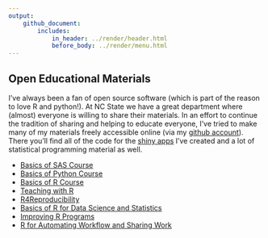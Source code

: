 ```yaml
---
output: 
    github_document:
        includes: 
            in_header: ../render/header.html
            before_body: ../render/menu.html
---
```



## Open Educational Materials

I've always been a fan of open source software (which is part of the reason to love R and python!). At NC State we have a great department where (almost) everyone is willing to share their materials. In an effort to continue the tradition of sharing and helping to educate everyone, I've tried to make many of my materials freely accessible online (via my <a href = "https://github.com/jbpost2?tab=repositories" target = "_blank">github account</a>). There you'll find all of the code for the [shiny apps](ShinyApps.html) I've created and a lot of statistical programming material as well.

- <a href="SAS.html">Basics of SAS Course</a>
- <a href="Python.html">Basics of Python Course</a>
- <a href="R.html">Basics of R Course</a>
- <a href="TeachingWithR.html">Teaching with R</a>
- <a href="R4Reproducibility.html">R4Reproducibility</a>
- <a href="DataMattersCourses.html">Basics of R for Data Science and Statistics</a>
- <a href="DataMattersCourses.html">Improving R Programs</a>
- <a href="DataMattersCourses.html">R for Automating Workflow and Sharing Work</a>

